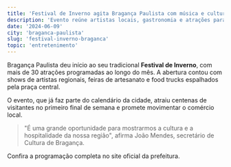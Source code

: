 ```yaml
---
title: 'Festival de Inverno agita Bragança Paulista com música e cultura'
description: 'Evento reúne artistas locais, gastronomia e atrações para toda a família.'
date: '2024-06-09'
city: 'braganca-paulista'
slug: 'festival-inverno-braganca'
topic: 'entretenimento'
---
```


Bragança Paulista deu início ao seu tradicional **Festival de Inverno**, com mais de 30 atrações programadas ao longo do mês. A abertura contou com shows de artistas regionais, feiras de artesanato e food trucks espalhados pela praça central.

O evento, que já faz parte do calendário da cidade, atraiu centenas de visitantes no primeiro final de semana e promete movimentar o comércio local.

> "É uma grande oportunidade para mostrarmos a cultura e a hospitalidade da nossa região", afirma João Mendes, secretário de Cultura de Bragança.

Confira a programação completa no site oficial da prefeitura.
